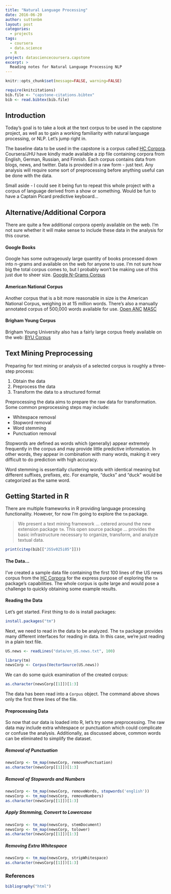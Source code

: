 ```yaml
---
title: "Natural Language Processing"
date: 2016-06-20
author: suttonbm
layout: post
categories:
  - projects
tags:
  - coursera
  - data.science
  - R
project: datasciencecoursera.capstone
excerpt: >
  Reading notes for Natural Language Processing NLP
---
```


```r
knitr::opts_chunk$set(message=FALSE, warning=FALSE)

require(knitcitations)
bib.file <- "capstone-citations.bibtex"
bib <- read.bibtex(bib.file)
```

## Introduction
Today's goal is to take a look at the text corpus to be used in the capstone project, as well as to gain a working familiarity with natural language processing, or NLP.  Let's jump right in.

The baseline data to be used in the capstone is a corpus called [HC Corpora](http://www.corpora.heliohost.org/).  Coursera/JHU have kindly made available a zip file containing corpora from English, German, Russian, and Finnish.  Each corpus contains data from blogs, news, and twitter.  Data is provided in a raw form - just text.  Any analysis will require some sort of preprocessing before anything useful can be done with the data.

Small aside - I could see it being fun to repeat this whole project with a corpus of language derived from a show or something.  Would be fun to have a Captain Picard predictive keyboard...

## Alternative/Additional Corpora
There are quite a few additional corpora openly available on the web.  I'm not sure whether it will make sense to include these data in the analysis for this course.

#### Google Books
Google has some outrageously large quantity of books processed down into n-grams and available on the web for anyone to use.  I'm not sure how big the total corpus comes to, but I probably won't be making use of this just due to sheer size.
[Google N-Grams Corpus](http://storage.googleapis.com/books/ngrams/books/datasetsv2.html)

#### American National Corpus
Another corpus that is a bit more reasonable in size is the American National Corpus, weighing in at 15 million words.  There's also a manually annotated corpus of 500,000 words available for use.
[Open ANC](http://www.anc.org/data/oanc/download/)
[MASC](http://www.anc.org/data/masc/downloads/)

#### Brigham Young Corpus
Brigham Young University also has a fairly large corpus freely available on the web:
[BYU Corpus](http://corpus.byu.edu/full-text/)

## Text Mining Preprocessing
Preparing for text mining or analysis of a selected corpus is roughly a three-step process:

  1. Obtain the data
  2. Preprocess the data
  3. Transform the data to a structured format

Preprocessing the data aims to prepare the raw data for transformation.  Some common preprocessing steps may include:

  * Whitespace removal
  * Stopword removal
  * Word stemming
  * Punctuation removal

Stopwords are defined as words which (generally) appear extremely frequently in the corpus and may provide little predictive information.  In other words, they appear in combination with many words, making it very difficult to do prediction with high accuracy.

Word stemming is essentially clustering words with identical meaning but different suffixes, prefixes, etc.  For example, "ducks" and "duck" would be categorized as the same word.

## Getting Started in R
There are multiple frameworks in R providing language processing functionality.  However, for now I'm going to explore the `tm` package.

> We present a text mining framework ... cetered around the new extension package `tm`.  This open source package ... provides the basic infrastructure necessary to organize, transform, and analyze textual data.
```r
print(citep(bib[["JSSv025i05"]]))
```

#### The Data...
I've created a sample data file containing the first 100 lines of the US news corpus from the [HC Corpora](http://www.corpora.heliohost.org/) for the express purpose of exploring the `tm` package's capabilities.  The whole corpus is quite large and would pose a challenge to quickly obtaining some example results.

#### Reading the Data
Let's get started.  First thing to do is install packages:

```r
install.packages("tm")
```

Next, we need to read in the data to be analyzed.  The `tm` package provides many different interfaces for reading in data.  In this case, we're just reading in a plain text file.

```r
US.news <- readLines("data/en_US.news.txt", 100)

library(tm)
newsCorp <- Corpus(VectorSource(US.news))
```

We can do some quick examination of the created corpus:

```r
as.character(newsCorp[[1]])[1:3]
```

The data has been read into a `Corpus` object.  The command above shows only the first three lines of the file.

#### Preprocessing Data
So now that our data is loaded into R, let's try some preprocessing.  The raw data may include extra whitespace or punctuation which could complicate or confuse the analysis.  Additionally, as discussed above, common words can be eliminated to simplify the dataset.

##### Removal of Punctuation
```r
newsCorp <- tm_map(newsCorp, removePunctuation)
as.character(newsCorp[[1]])[1:3]
```

##### Removal of Stopwords and Numbers
```r
newsCorp <- tm_map(newsCorp, removeWords, stopwords('english'))
newsCorp <- tm_map(newsCorp, removeNumbers)
as.character(newsCorp[[1]])[1:3]
```

##### Apply Stemming, Convert to Lowercase
```r
newsCorp <- tm_map(newsCorp, stemDocument)
newsCorp <- tm_map(newsCorp, tolower)
as.character(newsCorp[[1]])[1:3]
```

##### Removing Extra Whitespace
```r
newsCorp <- tm_map(newsCorp, stripWhitespace)
as.character(newsCorp[[1]])[1:3]
```

### References
```r
bibliography("html")
```

